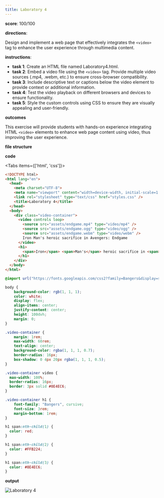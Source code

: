```yaml
---
title: Laboratory 4
---
```


**score**: 100/100

**directions**: 

Design and implement a web page that effectively integrates the `<video>` tag to enhance the user experience through multimedia content.

**instructions**:
- **task 1**: Create an HTML file named Laboratory4.html.
- **task 2**: Embed a video file using the `<video>` tag. Provide multiple video sources (.mp4, .webm, etc.) to ensure cross-browser compatibility.
- **task 3**: Include descriptive text or captions below the video element to provide context or additional information.
- **task 4**: Test the video playback on different browsers and devices to ensure functionality.
- **task 5**: Style the custom controls using CSS to ensure they are visually appealing and user-friendly.

**outcomes**

This exercise will provide students with hands-on experience integrating HTML `<video>` elements to enhance web page content using video, thus improving the user experience.

**file structure**

<Files>
  <Folder name="root-folder" defaultOpen>
    <Folder name="assets" defaultOpen>
      <File name="endgame.mp4" />
      <File name="endgame.ogg" />
      <File name="endgame.webm" />
    </Folder>
    <File name="Laboratory4.html" />
    <File name="style.css" />
  </Folder>
</Files>

**code**

<Tabs items={['html', 'css']}>

<Tab value="html">

```html
<!DOCTYPE html>
<html lang="en">
  <head>
    <meta charset="UTF-8">
    <meta name="viewport" content="width=device-width, initial-scale=1.0">
    <link rel="stylesheet" type="text/css" href="styles.css" />
    <title>Laboratory 4</title>
  </head>
  <body>
    <div class="video-container">
      <video controls loop>
        <source src="assets/endgame.mp4" type="video/mp4" />
        <source src="assets/endgame.ogg" type="video/ogg" />
        <source src="assets/endgame.webm" type="video/webm" />
        Iron Man's heroic sacrifice in Avengers: Endgame
      </video>
      <h1>
        <span>Iron</span> <span>Man's</span> heroic sacrifice in <span>Avengers: Endgame</span>
      </h1>
    </div>
  </body>
</html>
```

</Tab>

<Tab value="css">

```css
@import url("https://fonts.googleapis.com/css2?family=Bangers&display=swap");

body {
	background-color: rgb(1, 1, 1);
	color: white;
	display: flex;
	align-items: center;
	justify-content: center;
	height: 100dvh;
	margin: 0;
}

.video-container {
	margin: 1rem;
	max-width: 60rem;
	text-align: center;
	background-color: rgba(1, 1, 1, 0.7);
	border-radius: 16px;
	box-shadow: 0 4px 20px rgba(1, 1, 1, 0.5);
}

.video-container video {
  max-width: 100%;
  border-radius: 16px;
  border: 3px solid #8E4EC6;
}

.video-container h1 {
	font-family: "Bangers", cursive;
	font-size: 3rem;
	margin-bottom: 1rem;
}

h1 span:nth-child(1) {
  color: red;
}

h1 span:nth-child(2) {
  color: #FFB224;
}

h1 span:nth-child(3) {
  color: #8E4EC6;
}
```

</Tab>

</Tabs>

**output**

<Image src="/02/lab4.png" alt="Laboratory 4" width={1920} height={1079} />
